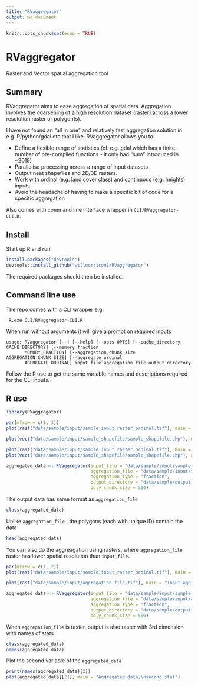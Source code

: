 ```yaml
---
title: "RVaggregator"
output: md_document
---
```


```r
knitr::opts_chunk$set(echo = TRUE)
```

# RVaggregator
Raster and Vector spatial aggregation tool

## Summary

RVaggregator aims to ease aggregation of spatial data. Aggregation involves the coarsening of a high resolution dataset (raster) across a lower resolution raster or polygon(s).

I have not found an "all in one" and relatively fast aggregation solution in e.g. R/python/gdal etc that I like. RVaggregator allows you to:

* Define a flexible range of statistics (cf. e.g. gdal which has a finite number of pre-compiled functions - it  only had "sum" introduced in ~2019)
* Parallelise processing across a range of input datasets
* Output neat shapefiles and 2D/3D rasters.
* Work with ordinal (e.g. land cover class) and continuous (e.g. heights) inputs
* Avoid the headache of having to make a specific bit of code for a specific aggregation

Also comes with command line interface wrapper in `CLI/RVaggregator-CLI.R`.

## Install

Start up R and run:

``` r
install.packages("devtools")
devtools::install_github("willmorrison1/RVaggregator")
```

The required packages should then be installed.

## Command line use
The repo comes with a CLI wrapper e.g.

```
 R.exe CLI/RVaggregator-CLI.R
```

When run without arguments it will give a prompt on required inputs

```
usage: RVaggregator [--] [--help] [--opts OPTS] [--cache_directory CACHE_DIRECTORY] [--memory_fraction
       MEMORY_FRACTION] [--aggregation_chunk_size AGGREGATION_CHUNK_SIZE] [--aggregate_ordinal
       AGGREGATE_ORDINAL] input_file aggregation_file output_directory
```

Follow the R use to get the same variable names and descriptions required for the CLI inputs. 

## R use

``` r
library(RVaggregator)
```

``` r
par(mfrow = c(1, 3))
plot(rast("data/sample/input/sample_input_raster_ordinal.tif"), main = "input_file raster with ordinal data")

plot(vect("data/sample/input/sample_shapefile/sample_shapefile.shp"), main = "Input aggregation_file polygon data")

plot(rast("data/sample/input/sample_input_raster_ordinal.tif"), main = "Both")
plot(vect("data/sample/input/sample_shapefile/sample_shapefile.shp"), add = TRUE)

aggregated_data <- RVaggregator(input_file = "data/sample/input/sample_input_raster_ordinal.tif",
                                aggregation_file = "data/sample/input/sample_shapefile/sample_shapefile.shp",
                                aggregation_type = "fraction",
                                output_directory = "data/sample/output",
                                poly_chunk_size = 500)

```

The output data has same format as `aggregation_file`
```r
class(aggregated_data)
```

Unlike `aggregation_file` , the polygons (each with unique ID) contain the data
```r
head(aggregated_data)

```

You can also do the aggreagation using rasters, where `aggregation_file` raster has lower spatial resolution than
`input_file`.

``` r
par(mfrow = c(1, 2))
plot(rast("data/sample/input/sample_input_raster_ordinal.tif"), main = "input_file raster\n with ordinal data")

plot(rast("data/sample/input/aggregation_file.tif"), main = "Input aggregation_file\nraster data")

aggregated_data <- RVaggregator(input_file = "data/sample/input/sample_input_raster_ordinal.tif",
                                aggregation_file = "data/sample/input/aggregation_file.tif",
                                aggregation_type = "fraction",
                                output_directory = "data/sample/output",
                                poly_chunk_size = 500)

```

When `aggregation_file` is raster, output is also raster with 3rd dimension with names of stats
``` r
class(aggregated_data)
names(aggregated_data)
```

Plot the second variable of the `aggregated_data`
``` r
print(names(aggregated_data)[2])
plot(aggregated_data[[2]], main = "Aggregated data,\nsecond stat")

```

